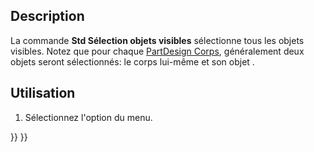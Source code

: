 <languages/>

{{Docnav/fr
|[[Std_HideSelection/fr|Masquer la sélection]]
|[[Std_ToggleObjects/fr|Basculer tous les objets]]
|[[Std_View_Menu/fr|Menu Affichage]]
|IconL=Std_HideSelection.svg
|IconR=Std_ToggleObjects.svg
|IconC=Freecad.svg
}}

{{GuiCommand/fr
|Name=Std SelectVisibleObjects
|Name/fr=Std Sélection objets visibles
|MenuLocation=Affichage → Visibilité → Sélectionner des objets visibles
|Workbenches=Tous
}}

==Description==

La commande '''Std Sélection objets visibles''' sélectionne tous les objets visibles. Notez que pour chaque [[PartDesign_Body/fr|PartDesign Corps]], généralement deux objets seront sélectionnés: le corps lui-même et son objet {{PropertyData|Tip}}. 

<span id="Usage"></span>
==Utilisation==

# Sélectionnez l'option {{MenuCommand|Affichage → Visibilité → [[Image:Std_SelectVisibleObjects.svg|16px]] Sélectionner des objets visibles}} du menu.


{{Docnav/fr
|[[Std_HideSelection/fr|Masquer la sélection]]
|[[Std_ToggleObjects/fr|Basculer tous les objets]]
|[[Std_View_Menu/fr|Menu Affichage]]
|IconL=Std_HideSelection.svg
|IconR=Std_ToggleObjects.svg
|IconC=Freecad.svg
}}

{{Std_Base_navi{{#translation:}}}}
{{Userdocnavi{{#translation:}}}}